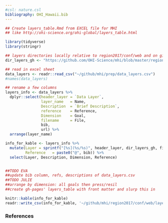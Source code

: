 ```yaml
---
#csl: nature.csl
bibliography: OHI_Hawaii.bib
---
```


```r
## Create layers_table.Rmd from EXCEL file for MHI
## like http://ohi-science.org/ohi-global/layers_table.html

library(tidyverse)
library(stringr)

## layers directories locally relative to region2017/conf/web and on github
dir_layers_gh <- "https://github.com/OHI-Science/mhi/blob/master/region2017/layers"

## read in excel sheet
data_layers <- readr::read_csv("~/github/mhi/prep/data_layers.csv")
#names(data_layers)

## rename a few columns
layers_info <- data_layers %>%
  dplyr::select(header_layer = `Data Layer`,
                layer_name   = Name,
                Description  = `Brief Description`,
                reference    = Reference,
                Dimension    = Goal,
                filename     = File,
                bib, 
                url) %>%
  arrange(layer_name)

info_for_kable <- layers_info %>%
  mutate(Layer = sprintf("[%s](%s/%s)", header_layer, dir_layers_gh, filename),
         Reference   = paste0("@", bib)) %>%
  select(Layer, Description, Dimension, Reference)


##TODO EVA
##update bib column, refs, descriptions of data_layers.csv
##TODO JULIE
##arrange by dimension: all goals then press/resil
##create gh-pages' layers_table with front matter and slurp this in

knitr::kable(info_for_kable)
readr::write_csv(info_for_kable, '~/github/mhi/region2017/conf/web/layers_table.csv')

```

### References

<!---
# Layer	| Description |	Dimension |	References |
#   ------|-------------|-----------|--------------|
#   [data_layers.csv's Data Layer @seltenrich_scaling_2016 |
# data_layers.csv's Brief Description |
#      Dimesntion |
#      Refs
--->
